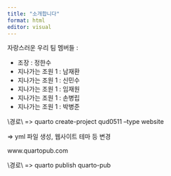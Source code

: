 ```yaml
---
title: "소개합니다"
format: html
editor: visual
---
```


자랑스러운 우리 팀 멤버들 :

-   조장 : 정한수
-   지나가는 조원 1 : 남재환
-   지나가는 조원 1 : 신민수
-   지나가는 조원 1 : 임재원
-   지나가는 조원 1 : 손병립\
-   지나가는 조원 1 : 박병준

\\경로\\ =\> quarto create-project qud0511 --type website

=\> yml 파일 생성, 웹사이트 테마 등 변경

www.quartopub.com

\\경로\\ =\> quarto publish quarto-pub
